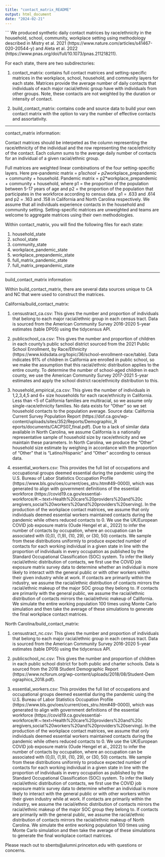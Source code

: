 ---
title: "contact_matrix_README"
output: html_document
date: "2024-02-21"
---

```
We produced synthetic daily contact matrices by race/ethnicity 
in the household, school, community, workplace setting using 
methodology described in Mistry et al. 2021
(https://www.nature.com/articles/s41467-020-20544-y) and Aleta et al. 2022 (https://www.pnas.org/doi/full/10.1073/pnas.211218211).


For each state, there are two subdirectories: 

1. contact_matrix: contains full contact matrices and setting-specific matrices
in the workplace, school, household, and community layers for each state. Matrices
provide the average number of daily contacts that individuals of each major
racial/ethnic group have with individuals from other groups. Note, these 
contacts are not weighted by the duration or intensity of contact.

2. build_contact_matrix: contains code and source data to build
your own contact matrix with the option to vary the number of 
effective contacts and assortativity. 


________________________________________________________________________

contact_matrix information: 

Contact matrices should be interpeted as the column representing the 
race/ethnicity of the individual and the row representing the race/ethnicity 
of the contact. Each column sums to the average daily number of contacts for 
an individual of a given racial/ethnic group. 

Full matrices are weighted linear combinations of the four setting-specific layers. 
Here pre-pandemic matrix = p1*school + p2*workplace_prepandemic + community + household.
Pandemic matrix = p2*workplace_prepandemic + community + household, where p1 = the 
proportion of the population between 5-17 years of age and p2 = the proportion of the 
population that participates in the workforce according to census data. p1 = 
.633 and .614 and p2 = .163 and .158 in California and North Carolina respectively.
We assume that all individuals experience contacts in the household and community 
setting. Setting-specific matrices are unweighted and teams are welcome to aggregate 
matrices using their own methodologies. 


Within contact_matrix, you will find the following files for each state: 

1. household_state
2. school_state
3. community_state
4. workplace_pandemic_state
5. workplace_prepandemic_state
6. full_matrix_pandemic_state
7. full_matrix_prepandemic_state



____________________________________________________________________

build_contact_matrix information: 

Within build_contact_matrix, there are several data sources unique 
to CA and NC that were used to construct the matrices. 

California/build_contact_matrix: 

1. censustract_ca.csv: This gives the number and proportion of 
individuals that belong to each major racial/ethnic group in 
each census tract. Data is sourced from the American Community 
Survey 2016-2020 5-year estimates (table DP05) using the 
tidycensus API. 

2. publicschool_ca.csv: This gives the number and proportion of 
children in each county's public school district sourced from the 2021
Public School Enrollment, by Race/Ethnicity 
(https://www.kidsdata.org/topic/36/school-enrollment-race/table). 
Data indicates 91% of children in California are enrolled in public 
school, so we make the assumption that this racial/ethnic distribution
applies to the entire county. To determine the number of school-aged
children in each county, we use the American Community Survey 
2017-2021 5-year estimates and apply the school district 
race/ethnicity distribution to this. 

3. household_empirical_ca.csv: This gives the number of individuals in
1,2,3,4,5 and 6+ size households for each race/ethnicity in 
California. Less than <5 of California families are multiracial, 
so we assume only single-race/ethnicity families. No data exists for 
"Other" so we set household contacts to the population average. Source 
data: California Current Survey Population Report 
(https://dof.ca.gov/wp-content/uploads/sites/352/Reports/Demographic_R
eports/documents/CACPS07_final.pdf). Due to a lack of similar data 
available in North Carolina, we assume California is a nationally 
representative sample of household size by race/ethnicity and we maintain
these parameters. In North Carolina, we produce the "Other" household size 
estimate by weighing in accordance with the proportion of "Other" that is 
"Latino/Hispanic" and "Other" according to census data. 

4. essential_workers.csv: This provides the full list of occupations and 
occupational groups deemed essential during the pandemic using the U.S. Bureau of 
Labor Statistics Occupation Profile (https://www.bls.gov/oes/current/oes_stru.htm#49-0000), 
which was generated to align with government definitions of the essential workforce 
(https://covid19.ca.gov/essential-workforce/#:~:text=Health%20care%20providers%20and%20c
aregivers,social%20workers%20and%20providers%20serving). In the production of the 
workplace contact matrices, we assume that only individuals deemed essential workers 
maintained contacts during the pandemic while others reduced contacts to 0. We use the 
UK/European COVID job exposure matrix (Oude Hengel et al., 2022) to infer the number 
of contacts by occupation, where an occupation can be associated with (0,0), (1,9),
(10, 29), or (30, 50) contacts. We sample from these distributions uniformly to produce 
expected number of contacts for each working individual in a given state in line with 
the proportion of individuals in every occupation as published by the Standard 
Occupational Classification (SOC) system. To infer the likely racial/ethnic distribution
of contacts, we first use the COVID job exposure matrix survey data to determine whether
an individual is more likely to interact with the general public or with other workers 
within their given industry while at work. If contacts are primarily within the 
industry, we assume the racial/ethnic distribution of contacts mirrors the racial/ethnic
makeup of the major SOC group they belong to. If contacts are primarily with the general
public, we assume the racial/ethnic distribution of contacts mirrors the racial/ethnic
makeup of California. We simulate the entire working population 100 times using Monte 
Carlo simulation and then take the average of these simulations to generate the final 
workplace contact matrices. 



North Carolina/build_contact_matrix: 

1. censustract_nc.csv: This gives the number and proportion of 
individuals that belong to each major racial/ethnic group in 
each census tract. Data is sourced from the American Community 
Survey 2016-2020 5-year estimates (table DP05) using the 
tidycensus API. 

2. publicschool_nc.csv: This gives the number and proportion of 
children in each public school district for both public and 
charter schools. Data is sourced from the 2018 Student Demographic 
Report (https://www.ncforum.org/wp-content/uploads/2018/08/Student-Dem
ographics_2018.pdf). 

4. essential_workers.csv: This provides the full list of occupations and 
occupational groups deemed essential during the pandemic using the U.S. Bureau of 
Labor Statistics Occupation Profile (https://www.bls.gov/oes/current/oes_stru.htm#49-0000), 
which was generated to align with government definitions of the essential workforce 
(https://covid19.ca.gov/essential-workforce/#:~:text=Health%20care%20providers%20and%20c
aregivers,social%20workers%20and%20providers%20serving). In the production of the 
workplace contact matrices, we assume that only individuals deemed essential workers 
maintained contacts during the pandemic while others reduced contacts to 0. We use the 
UK/European COVID job exposure matrix (Oude Hengel et al., 2022) to infer the number 
of contacts by occupation, where an occupation can be associated with (0,0), (1,9),
(10, 29), or (30, 50) contacts. We sample from these distributions uniformly to produce 
expected number of contacts for each working individual in a given state in line with 
the proportion of individuals in every occupation as published by the Standard 
Occupational Classification (SOC) system. To infer the likely racial/ethnic distribution
of contacts, we first use the COVID job exposure matrix survey data to determine whether
an individual is more likely to interact with the general public or with other workers 
within their given industry while at work. If contacts are primarily within the 
industry, we assume the racial/ethnic distribution of contacts mirrors the racial/ethnic
makeup of the major SOC group they belong to. If contacts are primarily with the general
public, we assume the racial/ethnic distribution of contacts mirrors the racial/ethnic
makeup of North Carolina. We simulate the entire working population 100 times using 
Monte Carlo simulation and then take the average of these simulations to generate the 
final workplace contact matrices. 


Please reach out to sbents@alumni.princeton.edu with questions or 
concerns. 

